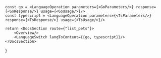 
    const go = <LanguageOperation parameters={<GoParameters/>} response={<GoResponse/>} usage={<GoUsage/>}/>
    const typescript = <LanguageOperation parameters={<TsParameters/>} response={<TsResponse/>} usage={<TsUsage/>}/>

    return <DocsSection route={"list_pets"}>
        <Overview/>
        <LanguageSwitch langToContent={{go, typescript}}/>
    </DocsSection>
}
